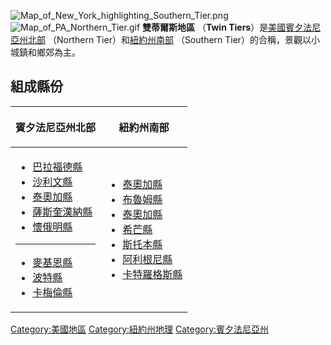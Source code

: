 [[File:Map_of_New_York_highlighting_Southern_Tier.png|right]]
[[File:Map_of_PA_Northern_Tier.gif|right]]
'''雙蒂爾斯地區''' （'''Twin Tiers'''）是[[美國|美國]][[賓夕法尼亞州北部|賓夕法尼亞州北部]] （Northern Tier）和[[紐約州南部|紐約州南部]] （Southern Tier）的合稱，景觀以小城鎮和鄉郊為主。

== 組成縣份 ==
{| class=wikitable
! 賓夕法尼亞州北部
! 紐約州南部
|-
| valign=top |
*[[布拉福縣_(賓夕法尼亞州)|巴拉福德縣]]
*[[沙利文縣_(賓夕法尼亞州)|沙利文縣]]
*[[泰奧加縣_(賓夕法尼亞州)|泰奧加縣]]
*[[薩斯奎漢納縣_(賓夕法尼亞州)|薩斯奎漢納縣]]
*[[懷俄明縣_(賓夕法尼亞州)|懷俄明縣]]
<hr>
*[[麥基恩縣_(賓夕法尼亞州)|麥基恩縣]]
*[[波特縣_(賓夕法尼亞州)|波特縣]]
*[[卡梅倫縣_(賓夕法尼亞州)|卡梅倫縣]]
| valign=top |
*[[特拉華縣_(紐約州)|泰奧加縣]]
*[[布魯姆縣_(紐約州)|布魯姆縣]]
*[[泰奧加縣_(紐約州)|泰奧加縣]]
*[[希芒縣_(紐約州)|希芒縣]]
*[[斯托本縣_(紐約州)|斯托本縣]]
*[[阿利根尼縣_(紐約州)|阿利根尼縣]]
*[[卡特羅格斯縣_(紐約州)|卡特羅格斯縣]]
|} 

{{New York}}
{{Pennsylvania}}
{{NewYork-stub}}
{{Pennsylvania-stub}}
[[Category:美國地區|Category:美國地區]]
[[Category:紐約州地理|Category:紐約州地理]]
[[Category:賓夕法尼亞州|Category:賓夕法尼亞州]]